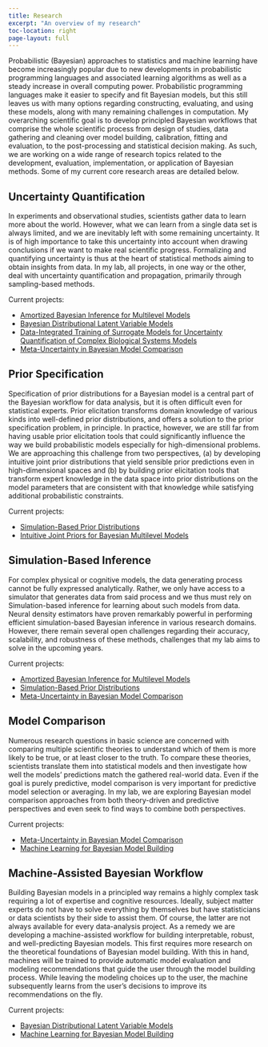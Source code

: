 ```yaml
---
title: Research
excerpt: "An overview of my research"
toc-location: right
page-layout: full
---
```


Probabilistic (Bayesian) approaches to statistics and machine learning have
become increasingly popular due to new developments in probabilistic programming
languages and associated learning algorithms as well as a steady increase in
overall computing power. Probabilistic programming languages make it easier to
specify and fit Bayesian models, but this still leaves us with many options
regarding constructing, evaluating, and using these models, along with many
remaining challenges in computation. My overarching scientific goal is to
develop principled Bayesian workflows that comprise the whole scientific process
from design of studies, data gathering and cleaning over model building,
calibration, fitting and evaluation, to the post-processing and statistical
decision making. As such, we are working on a wide range of research topics
related to the development, evaluation, implementation, or application of
Bayesian methods. Some of my current core research areas are detailed below.

## Uncertainty Quantification {#uncertainty-quantification}

In experiments and observational studies, scientists gather data to learn more
about the world. However, what we can learn from a single data set is always
limited, and we are inevitably left with some remaining uncertainty. It is of
high importance to take this uncertainty into account when drawing conclusions
if we want to make real scientific progress. Formalizing and quantifying
uncertainty is thus at the heart of statistical methods aiming to obtain
insights from data. In my lab, all projects, in one way or the other, deal with
uncertainty quantification and propagation, primarily through sampling-based
methods.

Current projects:

- [Amortized Bayesian Inference for Multilevel Models](../projects#amortized-mlms)
- [Bayesian Distributional Latent Variable Models](../projects#bdlvms)
- [Data-Integrated Training of Surrogate Models for Uncertainty Quantification of Complex Biological Systems Models](../projects#bio-surrogate-models)
- [Meta-Uncertainty in Bayesian Model Comparison](../projects#mu-bmb)


## Prior Specification {#prior-specification}

Specification of prior distributions for a Bayesian model is a central part of
the Bayesian workflow for data analysis, but it is often difficult even for
statistical experts. Prior elicitation transforms domain knowledge of various
kinds into well-defined prior distributions, and offers a solution to the prior
specification problem, in principle. In practice, however, we are still far from
having usable prior elicitation tools that could significantly influence the way
we build probabilistic models especially for high-dimensional problems. We are
approaching this challenge from two perspectives, (a) by developing intuitive
joint prior distributions that yield sensible prior predictions even in
high-dimensional spaces and (b) by building prior elicitation tools that
transform expert knowledge in the data space into prior distributions on the
model parameters that are consistent with that knowledge while satisfying
additional probabilistic constraints.

Current projects:

- [Simulation-Based Prior Distributions](../projects#sbpriors)
- [Intuitive Joint Priors for Bayesian Multilevel Models](../projects#joint-priors-mlms)

## Simulation-Based Inference {#sbi}

For complex physical or cognitive models, the data generating process cannot be
fully expressed analytically. Rather, we only have access to a simulator that
generates data from said process and we thus must rely on Simulation-based
inference for learning about such models from data. Neural density estimators
have proven remarkably powerful in performing efficient simulation-based
Bayesian inference in various research domains. However, there remain several
open challenges regarding their accuracy, scalability, and robustness of these
methods, challenges that my lab aims to solve in the upcoming years.

Current projects:

- [Amortized Bayesian Inference for Multilevel Models](../projects#amortized-mlms)
- [Simulation-Based Prior Distributions](../projects#sbpriors)
- [Meta-Uncertainty in Bayesian Model Comparison](../projects#mu-bmb)

## Model Comparison {#model-comparison}

Numerous research questions in basic science are concerned with comparing
multiple scientific theories to understand which of them is more likely to be
true, or at least closer to the truth. To compare these theories, scientists
translate them into statistical models and then investigate how well the models'
predictions match the gathered real-world data. Even if the goal is purely
predictive, model comparison is very important for predictive model selection or
averaging. In my lab, we are exploring Bayesian model comparison approaches from
both theory-driven and predictive perspectives and even seek to find ways to
combine both perspectives.

Current projects:

- [Meta-Uncertainty in Bayesian Model Comparison](../projects#mu-bmb)
- [Machine Learning for Bayesian Model Building](../projects#ml4bmb)

## Machine-Assisted Bayesian Workflow {#machine-workflow}

Building Bayesian models in a principled way remains a highly complex task
requiring a lot of expertise and cognitive resources. Ideally, subject matter
experts do not have to solve everything by themselves but have statisticians or
data scientists by their side to assist them. Of course, the latter are not
always available for every data-analysis project. As a remedy we are developing
a machine-assisted workflow for building interpretable, robust, and
well-predicting Bayesian models. This first requires more research on the
theoretical foundations of Bayesian model building. With this in hand, machines
will be trained to provide automatic model evaluation and modeling
recommendations that guide the user through the model building process. While
leaving the modeling choices up to the user, the machine subsequently learns
from the user's decisions to improve its recommendations on the fly.

Current projects:

- [Bayesian Distributional Latent Variable Models](../projects#bdlvms)
- [Machine Learning for Bayesian Model Building](../projects#ml4bmb)
